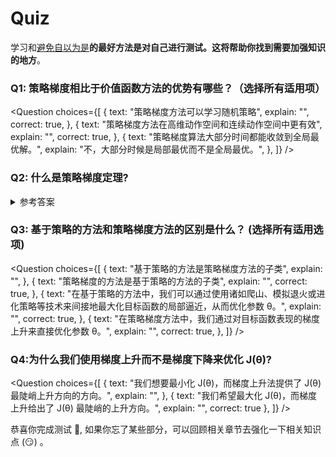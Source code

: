 # Quiz

学习和[避免自以为是](https://www.coursera.org/lecture/learning-how-to-learn/illusions-of-competence-BuFzf)**的最好方法是对自己进行测试。**这将帮助你找到需要**加强知识的地方**。

### Q1: 策略梯度相比于价值函数方法的优势有哪些？（选择所有适用项）

<Question
	choices={[
		{
			text: "策略梯度方法可以学习随机策略",
			explain: "",
      			correct: true,
		},
		{
			text: "策略梯度方法在高维动作空间和连续动作空间中更有效",
			explain: "",
      			correct: true,
		},
    {
			text: "策略梯度算法大部分时间都能收敛到全局最优解。",
			explain: "不，大部分时候是局部最优而不是全局最优。",
		},
	]}
/>

### Q2: 什么是策略梯度定理?

<details>
<summary>参考答案</summary>

*策略梯度定理*是一个公式，他将帮助我们将目标函数重构成一个可微的函数，不涉及状态分布的微分。

<img src="https://huggingface.co/datasets/huggingface-deep-rl-course/course-images/resolve/main/en/unit6/policy_gradient_theorem.png" alt="Policy Gradient"/>

</details>


### Q3: 基于策略的方法和策略梯度方法的区别是什么？ (选择所有适用选项)

<Question
	choices={[
    {
      text: "基于策略的方法是策略梯度方法的子类",
      explain: "",
    },
    {
      text: "策略梯度的方法是基于策略的方法的子类",
      explain: "",
      correct: true,
    },
    {
      text: "在基于策略的方法中，我们可以通过使用诸如爬山、模拟退火或进化策略等技术来间接地最大化目标函数的局部逼近，从而优化参数 θ。",
      explain: "",
      correct: true,
    },
    {
	text: "在策略梯度方法中，我们通过对目标函数表现的梯度上升来直接优化参数 θ。",
	explain: "",
	correct: true,
	},
	]}
/>


### Q4:为什么我们使用梯度上升而不是梯度下降来优化 J(θ)?

<Question
	choices={[
    {
      text: "我们想要最小化 J(θ)，而梯度上升法提供了 J(θ) 最陡峭上升方向的方向。",
      explain: "",
    },
		{
			text: "我们希望最大化 J(θ)，而梯度上升给出了 J(θ) 最陡峭的上升方向。",
			explain: "",
      correct: true
		},
	]}
/>

恭喜你完成测试 🥳, 如果你忘了某些部分，可以回顾相关章节去强化一下相关知识点 (😏) 。

